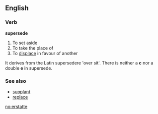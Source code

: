 ==English==
===Verb===
'''supersede'''

# To set aside
# To take the place of
# To [[displace]] in favour of another

It derives from the Latin supersedere 'over sit'. There is neither a '''c''' nor a double '''e''' in supersede.

===See also===
* [[supplant]]
* [[replace]]
[[no:erstatte]]